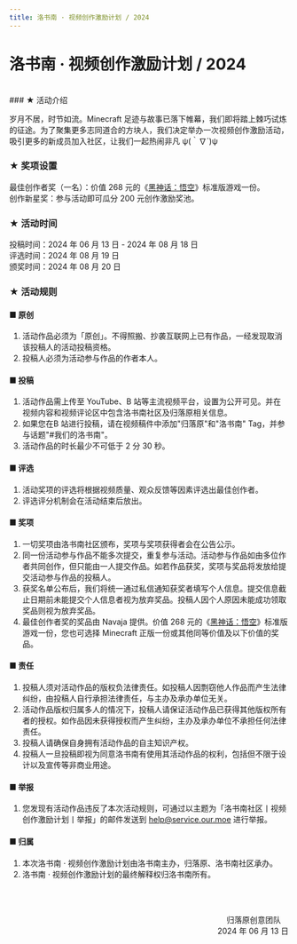 ```yaml
---
title: 洛书南 · 视频创作激励计划 / 2024
---
```


# 洛书南 · 视频创作激励计划 / 2024

<br />
### ★ 活动介绍

岁月不居，时节如流。Minecraft 足迹与故事已落下帷幕，我们即将踏上棘巧试炼的征途。为了聚集更多志同道合的方块人，我们决定举办一次视频创作激励活动，吸引更多的新成员加入社区，让我们一起热闹非凡 ψ(｀∇´)ψ

### ★ 奖项设置

最佳创作者奖（一名）：价值 268 元的《[黑神话：悟空](https://store.steampowered.com/app/2358720/)》标准版游戏一份。\
创作新星奖：参与活动即可瓜分 200 元创作激励奖池。

### ★ 活动时间

投稿时间：2024 年 06 月 13 日 - 2024 年 08 月 18 日\
评选时间：2024 年 08 月 19 日\
颁奖时间：2024 年 08 月 20 日

### ★ 活动规则

#### ■ 原创
1. 活动作品必须为「原创」。不得照搬、抄袭互联网上已有作品，一经发现取消该投稿人的活动投稿资格。
2. 投稿人必须为活动参与作品的作者本人。

#### ■ 投稿
1. 活动作品需上传至 YouTube、B 站等主流视频平台，设置为公开可见。并在视频内容和视频评论区中包含洛书南社区及归落原相关信息。
2. 如果您在B 站进行投稿，请在视频稿件中添加"归落原"和"洛书南" Tag，并参与话题"#我们的洛书南"。
3. 活动作品的时长最少不可低于 2 分 30 秒。

#### ■ 评选
1. 活动奖项的评选将根据视频质量、观众反馈等因素评选出最佳创作者。
2. 评选评分机制会在活动结束后放出。

#### ■ 奖项
1. 一切奖项由洛书南社区颁布，奖项与奖项获得者会在公告公示。
2. 同一份活动参与作品不能多次提交，重复参与活动。活动参与作品如由多位作者共同创作，但只能由一人提交作品。如若作品获奖，奖项与奖品将发放给提交活动参与作品的投稿人。 
3. 获奖名单公布后，我们将统一通过私信通知获奖者填写个人信息。提交信息截止日期前未能提交个人信息者视为放弃奖品。投稿人因个人原因未能成功领取奖品则视为放弃奖品。
4. 最佳创作者奖的奖品由 Navaja 提供。价值 268 元的《[黑神话：悟空](https://store.steampowered.com/app/2358720/)》标准版游戏一份，您也可选择 Minecraft 正版一份或其他同等价值及以下价值的奖品。

#### ■ 责任
1. 投稿人须对活动作品的版权负法律责任。如投稿人因剽窃他人作品而产生法律纠纷，由投稿人自行承担法律责任，与主办及承办单位无关。
2. 活动作品版权归属多人的情况下，投稿人请保证活动作品已获得其他版权所有者的授权。如作品因未获得授权而产生纠纷，主办及承办单位不承担任何法律责任。
3. 投稿人请确保自身拥有活动作品的自主知识产权。 
4. 投稿人一旦投稿即视为同意洛书南有使用其活动作品的权利，包括但不限于设计以及宣传等非商业用途。

#### ■ 举报
1. 您发现有活动作品违反了本次活动规则，可通过以主题为「洛书南社区丨视频创作激励计划丨举报」的邮件发送到 help@service.our.moe 进行举报。

#### ■ 归属
1. 本次洛书南 · 视频创作激励计划由洛书南主办，归落原、洛书南社区承办。
2. 洛书南 · 视频创作激励计划的最终解释权归洛书南所有。

<br /><br /><p align="right">归落原创意团队&emsp;<br />2024 年 06 月 13 日</p>
